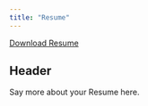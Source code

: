 ```yaml
---
title: "Resume"
---
```


<a href="Resume.pdf" class="download" title="Download Resume as PDF">Download Resume</a>			

## Header

Say more about your Resume here.